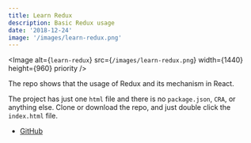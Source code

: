 ```yaml
---
title: Learn Redux
description: Basic Redux usage
date: '2018-12-24'
image: '/images/learn-redux.png'
---
```


<Image
  alt={`learn-redux`}
  src={`/images/learn-redux.png`}
  width={1440}
  height={960}
  priority
/>

The repo shows that the usage of Redux and its mechanism in React.

The project has just one `html` file and there is no `package.json`, `CRA`, or anything else. Clone or download the repo, and just double click the `index.html` file.

- [GitHub](https://github.com/nevzatgunay/learn-redux)

